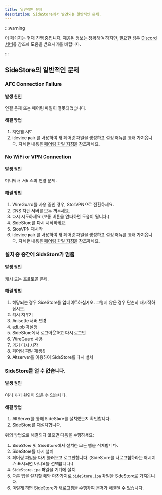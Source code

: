 ```yaml
---
title: 일반적인 문제
description: SideStore에서 발견되는 일반적인 문제.
---
```


:::warning

이 페이지는 현재 진행 중입니다. 제공된 정보는 정확해야 하지만, 필요한 경우 [Discord 서버](https://discord.gg/sidestore-949183273383395328)를 참조해 도움을 받으시기를 바랍니다.

:::

## SideStore의 일반적인 문제

### AFC Connection Failure
#### 발생 원인
연결 문제 또는 페어링 파일이 잘못되었습니다.
#### 해결 방법
1. 재연결 시도
2. idevice pair 를 사용하여 새 페어링 파일을 생성하고 설정 메뉴를 통해 가져옵니다. 자세한 내용은 [페어링 파일 지침](/docs/installation/pairing-file)을 참조하세요.

### No WiFi or VPN Connection
#### 발생 원인
미니먹서 서비스의 연결 문제.
#### 해결 방법
1. WireGuard를 사용 중인 경우, StosVPN으로 전환하세요.
2. DNS 차단 서버를 모두 꺼주세요.
3. 다시 시도하세요 (보통 버튼을 연타하면 도움이 됩니다.)
4. SideStore를 다시 시작하세요.
5. StosVPN 재시작
6. idevice pair 를 사용하여 새 페어링 파일을 생성하고 설정 메뉴를 통해 가져옵니다. 자세한 내용은 [페어링 파일 지침](/docs/installation/pairing-file)을 참조하세요.

### 설치 중 중간에 SideStore가 멈춤
#### 발생 원인
캐시 또는 프로토콜 문제.
#### 해결 방법
1. 해당되는 경우 SideStore를 업데이트하십시오. 그렇지 않은 경우 단순히 재시작하십시오.
2. 캐시 지우기
3. Anisette 서버 변경
4. adi.pb 재설정
5. SideStore에서 로그아웃하고 다시 로그안
6. WireGuard 사용
7. 기기 다시 시작
8. 페어링 파일 재생성
9. Altserver를 이용하여 SideStore를 다시 설치

### SideStore를 열 수 없습니다.
#### 발생 원인
여러 가지 원인이 있을 수 있습니다.
#### 해결 방법
1. AltServer를 통해 SideStore를 설치했는지 확인합니다.
2. SideStore를 재설치합니다.

위의 방법으로 해결되지 않으면 다음을 수행하세요:

1. SideStore 및 SideStore에서 설치한 모든 앱을 삭제합니다.
2. SideStore를 다시 설치
3. 페어링 파일을 다시 불러오고 로그인합니다. (SideStore를 새로고침하라는 메시지가 표시되면 아니요를 선택합니다.)
4. `SideStore.ipa` 파일을 기기에 설치
5. 다른 앱을 설치할 때와 마찬가지로 `SideStore.ipa` 파일을 SideStore로 가져옵니다.
6. 이렇게 하면 SideStore가 새로고침을 수행하여 문제가 해결될 수 있습니다.



